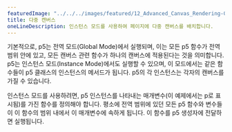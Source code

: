 ---
featuredImage: "../../../images/featured/12_Advanced_Canvas_Rendering-01_Multiple_Canvases-thumbnail.png"
title: 다중 캔버스
oneLineDescription: 인스턴스 모드를 사용하여 페이지에 다중 캔버스를 배치합니다.
---

기본적으로, p5는 전역 모드(Global Mode)에서 실행되며,
이는 모든 p5 함수가 전역 범위 안에 있고, 모든 캔버스 관련 함수가 하나의 캔버스에 적용된다는 것을 의미합니다. 
p5는 인스턴스 모드(Instance Mode)에서도 실행할 수 있으며, 이 모드에서는 같은 함수들이 p5 클래스의 인스턴스의 메서드가 됩니다. 
p5의 각 인스턴스는 각자의 캔버스를 가질 수 있습니다.

인스턴스 모드를 사용하려면, p5 인스턴스를 나타내는 매개변수(이 예제에서는 p로 표시됨)를 가진 함수를 정의해야 합니다. 
평소에 전역 범위에 있던 모든 p5 함수와 변수들이 이 함수의 범위 내에서 이 매개변수에 속하게 됩니다. 
이 함수를 p5 생성자에 전달하면 실행됩니다.